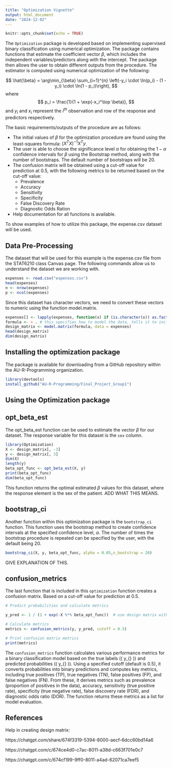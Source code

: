 ```yaml
---
title: "Optimization Vignette"
output: html_document
date: "2024-12-02"
---
```


```r
knitr::opts_chunk$set(echo = TRUE)
```

The `Optimization` package is developed based on implementing supervised binary classification using numerical optimization. The package contains functions that estimate the coefficient vector $\beta$, which includes the independent variables/predictors along with the intercept. The package then allows the user to obtain different outputs from the procedure. The estimator is computed using numerical optimization of the following: 

$$
\hat{\beta} = \arg\min_{\beta} \sum_{i=1}^{n} \left(-y_i \cdot \ln(p_i) - (1 - y_i) \cdot \ln(1 - p_i)\right),
$$
where
$$
p_i = \frac{1}{1 + \exp(-x_i^\top \beta)},
$$
and $y_i$ and $x_i$ represent the $i^{th}$ observation and row of the response and predictors respectively. 

The basic requirements/outputs of the procedure are as follows: 

- The initial values of $\beta$ for the optimization procedure are found using the least-squares formula: $(X^T X)^{-1} X^T y$.
- The user is able to choose the significance level $\alpha$ for obtaining the $1 - \alpha$ confidence intervals for $\beta$ using the Bootstrap method, along with the number of bootstraps. The default number of bootstraps will be 20. 
- The confusion matrix will be obtained using a cut-off value for prediction at 0.5, with the following metrics to be returned based on the cut-off value: 
  - Prevalence
  - Accuracy
  - Sensitivity
  - Specificity
  - False Discovery Rate
  - Diagnostic Odds Ration
- Help documentation for all functions is available. 

To show examples of how to utilize this package, the expense.csv dataset will be used. 

## Data Pre-Processing

The dataset that will be used for this example is the expense.csv file from the STAT6210 class Canvas page. The following commands allow us to understand the dataset we are working with.

```r
expenses <- read.csv("expenses.csv")
head(expenses)
n <- nrow(expenses)
p <- ncol(expenses)
```

Since this dataset has character vectors, we need to convert these vectors to numeric using the function model.matrix. 


```r
expenses[] <- lapply(expenses, function(x) if (is.character(x)) as.factor(x) else x)
formula <- ~ . # this specifies how to model the data, tells it to include all the columns
design_matrix <- model.matrix(formula, data = expenses)
head(design_matrix)
dim(design_matrix)
```


## Installing the optimization package

The package is available for downloading from a GitHub repository within the AU-R-Programming organization. 

```r
library(devtools)
install_github("AU-R-Programming/Final_Project_Group1")

```

## Using the Optimization package

## opt_beta_est

The opt_beta_est function can be used to estimate the vector $\beta$ for our dataset. The response variable for this dataset is the `sex` column. 

```r
library(Optimization)
X <- design_matrix[, -3]
y <- design_matrix[, 3]
dim(X)
length(y)
beta_opt_func <- opt_beta_est(X, y)
print(beta_opt_func)
dim(beta_opt_func)
```
This function returns the optimal estimated $\beta$ values for this dataset, where the response element is the sex of the patient. ADD WHAT THIS MEANS. 


## bootstrap_ci

Another function within this optimization package is the `bootstrap_ci` function. This function uses the bootstrap method to create confidence intervals at the specified confidence level, $\alpha$. The number of times the bootstrap procedure is repeated can be specified by the user, with the default being 20. 

```r
bootstrap_ci(X, y, beta_opt_func, alpha = 0.05,n_bootstrap = 20)
```
GIVE EXPLANATION OF THIS.


## confusion_metrics

The last function that is included in this `optimization` function creates a confusion matrix. Based on a cut-off value for prediction at 0.5. 

```r
# Predict probabilities and calculate metrics

y_pred <- 1 / (1 + exp(-X %*% beta_opt_func))  # use design matrix with intercept  

# Calculate metrics
metrics <- confusion_metrics(y, y_pred, cutoff = 0.5)

# Print confusion matrix metrics
print(metrics)
```
The `confusion_metrics` function calculates various performance metrics for a binary classification model based on the true labels (\( y_{\text{true}} \)) and predicted probabilities (\( y_{\text{pred}} \)). Using a specified cutoff (default is 0.5), it converts probabilities into binary predictions and computes key metrics, including true positives (TP), true negatives (TN), false positives (FP), and false negatives (FN). From these, it derives metrics such as prevalence (proportion of positives in the data), accuracy, sensitivity (true positive rate), specificity (true negative rate), false discovery rate (FDR), and diagnostic odds ratio (DOR). The function returns these metrics as a list for model evaluation.



## References 
Help in creating design matrix: 

https://chatgpt.com/share/674f3319-5394-8000-aecf-6dcc60bd14a6

https://chatgpt.com/c/674ce4d0-c7ac-8011-a38d-c663f701e0c7

https://chatgpt.com/c/674cf199-9ff0-8011-a4ad-62071ca7eef5
